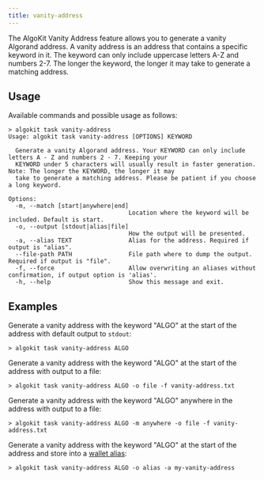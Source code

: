 ```yaml
---
title: vanity-address
---
```


The AlgoKit Vanity Address feature allows you to generate a vanity Algorand address. A vanity address is an address that contains a specific keyword in it. The keyword can only include uppercase letters A-Z and numbers 2-7. The longer the keyword, the longer it may take to generate a matching address.

## Usage

Available commands and possible usage as follows:

```shell showLineNumbers=false frame=none
> algokit task vanity-address
Usage: algokit task vanity-address [OPTIONS] KEYWORD

  Generate a vanity Algorand address. Your KEYWORD can only include letters A - Z and numbers 2 - 7. Keeping your
  KEYWORD under 5 characters will usually result in faster generation. Note: The longer the KEYWORD, the longer it may
  take to generate a matching address. Please be patient if you choose a long keyword.

Options:
  -m, --match [start|anywhere|end]
                                  Location where the keyword will be included. Default is start.
  -o, --output [stdout|alias|file]
                                  How the output will be presented.
  -a, --alias TEXT                Alias for the address. Required if output is "alias".
  --file-path PATH                File path where to dump the output. Required if output is "file".
  -f, --force                     Allow overwriting an aliases without confirmation, if output option is 'alias'.
  -h, --help                      Show this message and exit.
```

## Examples

Generate a vanity address with the keyword "ALGO" at the start of the address with default output to `stdout`:

```shell showLineNumbers=false frame=none
> algokit task vanity-address ALGO
```

Generate a vanity address with the keyword "ALGO" at the start of the address with output to a file:

```shell showLineNumbers=false frame=none
> algokit task vanity-address ALGO -o file -f vanity-address.txt
```

Generate a vanity address with the keyword "ALGO" anywhere in the address with output to a file:

```shell showLineNumbers=false frame=none
> algokit task vanity-address ALGO -m anywhere -o file -f vanity-address.txt
```

Generate a vanity address with the keyword "ALGO" at the start of the address and store into a [wallet alias](/build/algokit/cli/features/task_cmd/wallet):

```shell showLineNumbers=false frame=none
> algokit task vanity-address ALGO -o alias -a my-vanity-address
```
